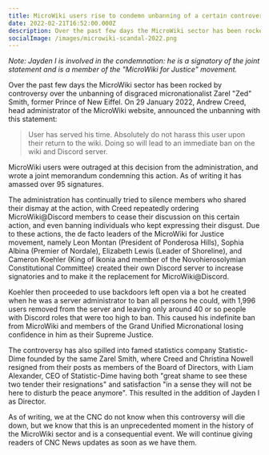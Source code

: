 ```yaml
---
title: MicroWiki users rise to condemn unbanning of a certain controversial individual
date: 2022-02-21T16:52:00.000Z
description: Over the past few days the MicroWiki sector has been rocked by controversy over the unbanning of disgraced micronationalist Zarel "Zed" Smith, former Prince of New Eiffel. On 29 January 2022, Andrew Creed, head administrator...
socialImage: /images/microwiki-scandal-2022.png
---
```


_Note: Jayden I is involved in the condemnation: he is a signatory of the joint statement and is a member of the "MicroWiki for Justice" movement._

Over the past few days the MicroWiki sector has been rocked by controversy over the unbanning of disgraced micronationalist Zarel "Zed" Smith, former Prince of New Eiffel. On 29 January 2022, Andrew Creed, head administrator of the MicroWiki website, announced the unbanning with this statement:

> User has served his time. Absolutely do not harass this user upon their return to the wiki. Doing so will lead to an immediate ban on the wiki and Discord server.

MicroWiki users were outraged at this decision from the administration, and wrote a joint memorandum condemning this action. As of writing it has amassed over 95 signatures.

The administration has continually tried to silence members who shared their dismay at the action, with Creed repeatedly ordering MicroWiki@Discord members to cease their discussion on this certain action, and even banning individuals who kept expressing their disgust. Due to these actions, the de facto leaders of the MicroWiki for Justice movement, namely Leon Montan (President of Ponderosa Hills), Sophia Albina (Premier of Nordale), Elizabeth Lewis (Leader of Shoreline), and Cameron Koehler (King of Ikonia and member of the Novohierosolymian Constitutional Committee) created their own Discord server to increase signatories and to make it the replacement for MicroWiki@Discord.

Koehler then proceeded to use backdoors left open via a bot he created when he was a server administrator to ban all persons he could, with 1,996 users removed from the server and leaving only around 40 or so people with Discord roles that were too high to ban. This caused his indefinite ban from MicroWiki and members of the Grand Unified Micronational losing confidence in him as their Supreme Justice.

The controversy has also spilled into famed statistics company Statistic-Dime founded by the same Zarel Smith, where Creed and Christina Nowell resigned from their posts as members of the Board of Directors, with Liam Alexander, CEO of Statistic-Dime having both "great shame to see these two tender their resignations" and satisfaction "in a sense they will not be here to disturb the peace anymore". This resulted in the addition of Jayden I as Director.

As of writing, we at the CNC do not know when this controversy will die down, but we know that this is an unprecedented moment in the history of the MicroWiki sector and is a consequential event. We will continue giving readers of CNC News updates as soon as we have them.

